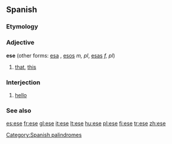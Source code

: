 {{see|ése}}
==Spanish==

===Etymology===
{{L.|es}} {{term|ipse}}

===Adjective===
'''ese''' {{m}} (other forms: [[esa]] {{f}}, [[esos]] ''m, pl'', [[esas]] ''f, pl'') {{context|demonstrative|lang=es}}

# [[that]], [[this]]

===Interjection===
{{infl|es|interjection}}

# {{Mexico|informal|lang=es}} [[hello]]

===See also===
{{Spanish pronoun}}

[[Category:Spanish palindromes]]

[[es:ese]]
[[fr:ese]]
[[gl:ese]]
[[it:ese]]
[[lt:ese]]
[[hu:ese]]
[[pl:ese]]
[[fi:ese]]
[[tr:ese]]
[[zh:ese]]